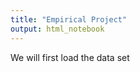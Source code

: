 ```yaml
---
title: "Empirical Project"
output: html_notebook
---
```


We will first load the data set 
```r

```


